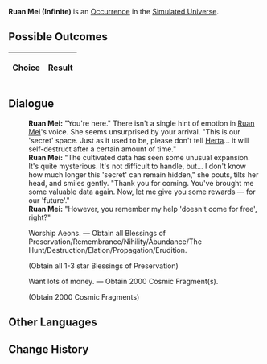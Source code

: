 {{Simulated Universe Event Infobox
|title         = Ruan Mei (Infinite)
|image         = Random Event Bonus.png
|type          =
|domains_su    = 
|domains_ext   = 
|domains_swarm = 
|domains_gng   = 
|requirements  =
|prev          = {{tx}}
|next          = {{tx}}
|indexRewards  =
|characters    = Herta;Ruan Mei
}}
'''Ruan Mei (Infinite)''' is an [[Simulated Universe/Occurrence|Occurrence]] in the [[Simulated Universe]].

==Possible Outcomes==
{| class="article-table"
!Choice
!Result

|}

<!--
==Gameplay Notes==

-->
==Dialogue==
{{Dialogue Start}}
:'''Ruan Mei:''' "You're here." There isn't a single hint of emotion in [[Ruan Mei]]'s voice. She seems unsurprised by your arrival. "This is our 'secret' space. Just as it used to be, please don't tell [[Herta]]... it will self-destruct after a certain amount of time."
:'''Ruan Mei:''' "The cultivated data has seen some unusual expansion. It's quite mysterious. It's not difficult to handle, but... I don't know how much longer this 'secret' can remain hidden," she pouts, tilts her head, and smiles gently. "Thank you for coming. You've brought me some valuable data again. Now, let me give you some rewards &mdash; for our 'future'."
:'''Ruan Mei:''' "However, you remember my help 'doesn't come for free', right?"
:{{DIcon|Star}} Worship Aeons. &mdash; Obtain all Blessings of Preservation/Remembrance/Nihility/Abundance/The Hunt/Destruction/Elation/Propagation/Erudition.
:;(Obtain all 1-3 star Blessings of Preservation)
:{{DIcon|Star}} Want lots of money. &mdash; Obtain 2000 Cosmic Fragment(s).
:;(Obtain 2000 Cosmic Fragments)
{{Dialogue End}}

==Other Languages==
{{Other Languages
|en    = Ruan Mei (Infinite)
|zhs   = 阮•梅（无尽版）
|zht   = 阮•梅（無盡版）
|ja    = ルアン・メェイ∞
|ko    = 완•매(무한 버전)
|es    = Ruan Mei (infinita)
|fr    = Ruan Mei (Infini)
|ru    = Жуань Мэй (бесконечная)
|th    = Ruan Mei (Infinite)
|vi    = Ruan Mei (Vô Hạn)
|de    = Ruan Mei (endlos)
|id    = Ruan Mei (Infinite)
|pt    = Ruan Mei (Infinito)
}}

==Change History==
{{Change History|1.0}}
